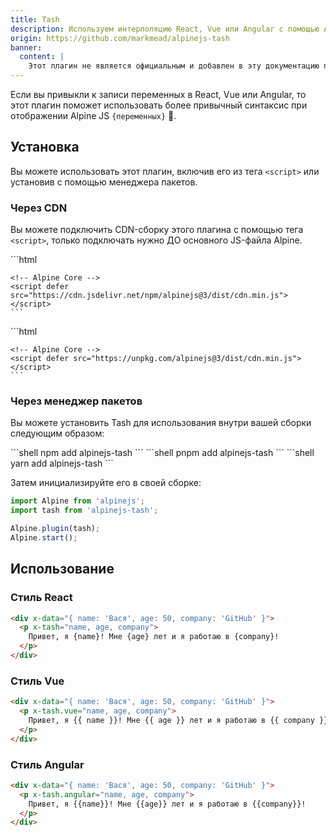 ```yaml
---
title: Tash
description: Используем интерполяцию React, Vue или Angular с помощью Alpine JS
origin: https://github.com/markmead/alpinejs-tash
banner:
  content: |
    Этот плагин не является официальным и добавлен в эту документацию переводчиком.
---
```


Если вы привыкли к записи переменных в React, Vue или Angular, то этот плагин поможет использовать более привычный синтаксис при отображении Alpine JS `{переменных}` 🚀.

## Установка

Вы можете использовать этот плагин, включив его из тега `<script>` или установив с помощью менеджера пакетов.

### Через CDN

Вы можете подключить CDN-сборку этого плагина с помощью тега `<script>`, только подключать нужно ДО основного JS-файла Alpine.

<Tabs>
  <TabItem label="jsDelivr CDN">
    ```html
    <!-- Tash Plugin -->
    <script defer src="https://cdn.jsdelivr.net/npm/alpinejs-tash@latest/dist/tash.min.js"></script>

    <!-- Alpine Core -->
    <script defer src="https://cdn.jsdelivr.net/npm/alpinejs@3/dist/cdn.min.js"></script>
    ```
  </TabItem>
  <TabItem label="unpkg CDN">
    ```html
    <!-- Tash Plugin -->
    <script defer src="https://unpkg.com/alpinejs-tash@latest/dist/tash.min.js"></script>

    <!-- Alpine Core -->
    <script defer src="https://unpkg.com/alpinejs@3/dist/cdn.min.js"></script>
    ```
  </TabItem>
</Tabs>

### Через менеджер пакетов

Вы можете установить Tash для использования внутри вашей сборки следующим образом:


<Tabs>
  <TabItem label="npm">
    ```shell
    npm add alpinejs-tash
    ```
  </TabItem>
  <TabItem label="pnpm">
    ```shell
    pnpm add alpinejs-tash
    ```
  </TabItem>
  <TabItem label="yarn">
    ```shell
    yarn add alpinejs-tash
    ```
  </TabItem>
</Tabs>

Затем инициализируйте его в своей сборке:

```js {2, 4}
import Alpine from 'alpinejs';
import tash from 'alpinejs-tash';

Alpine.plugin(tash);
Alpine.start();
```

## Использование

### Стиль React

```html live "x-tash"
<div x-data="{ name: 'Вася', age: 50, company: 'GitHub' }">
  <p x-tash="name, age, company">
    Привет, я {name}! Мне {age} лет и я работаю в {company}!
  </p>
</div>
```

### Стиль Vue

```html live "x-tash"
<div x-data="{ name: 'Вася', age: 50, company: 'GitHub' }">
  <p x-tash.vue="name, age, company">
    Привет, я {{ name }}! Мне {{ age }} лет и я работаю в {{ company }}!
  </p>
</div>
```

### Стиль Angular

```html live "x-tash"
<div x-data="{ name: 'Вася', age: 50, company: 'GitHub' }">
  <p x-tash.angular="name, age, company">
    Привет, я {{name}}! Мне {{age}} лет и я работаю в {{company}}!
  </p>
</div>
```

